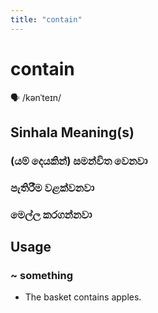 ```yaml
---
title: "contain"
---
```


# contain

🗣️ /kənˈteɪn/

## Sinhala Meaning(s)

### (යම් දෙයකින්) සමන්විත වෙනවා
### පැතිරීම වළක්වනවා
### මෙල්ල කරගන්නවා

## Usage

### ~ something

- The basket contains apples.

